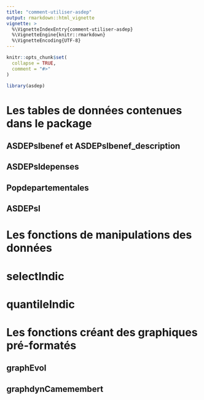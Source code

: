 ```yaml
---
title: "comment-utiliser-asdep"
output: rmarkdown::html_vignette
vignette: >
  %\VignetteIndexEntry{comment-utiliser-asdep}
  %\VignetteEngine{knitr::rmarkdown}
  %\VignetteEncoding{UTF-8}
---
```


```r
knitr::opts_chunk$set(
  collapse = TRUE,
  comment = "#>"
)
```

```r
library(asdep)
```

# Les tables de données contenues dans le package

## ASDEPslbenef et ASDEPslbenef_description

## ASDEPsldepenses

## Popdepartementales

## ASDEPsl

# Les fonctions de manipulations des données

# selectIndic

# quantileIndic

# Les fonctions créant des graphiques pré-formatés

## graphEvol

## graphdynCamemembert


